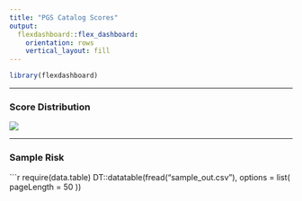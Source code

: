 ```yaml
---
title: "PGS Catalog Scores"
output:
  flexdashboard::flex_dashboard:
    orientation: rows
    vertical_layout: fill
---
```


```r
library(flexdashboard)
```

-----------------------------------------------------------------------

###  Score Distribution

![](quantilePlot/boxplot.png)

-----------------------------------------------------------------------

### Sample Risk

```r
require(data.table)
DT::datatable(fread("sample_out.csv"), options = list(
  pageLength = 50
))
